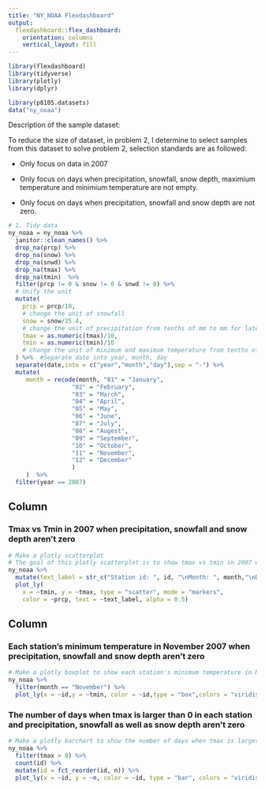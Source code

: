 ```yaml
---
title: "NY_NOAA Flexdashboard"
output: 
  flexdashboard::flex_dashboard:
    orientation: columns
    vertical_layout: fill
---
```


```r
library(flexdashboard)
library(tidyverse)
library(plotly)
library(dplyr)
```

```r
library(p8105.datasets)
data("ny_noaa")
```

Description of the sample dataset:

To reduce the size of dataset, in problem 2, I determine to select samples from this dataset to solve problem 2, selection standards are as followed:

* Only focus on data in 2007

* Only focus on days when precipitation, snowfall, snow depth, maximium temperature and
minimium temperature are not empty.

* Only focus on days when precipitation, snowfall and snow depth are not zero.

```r
# 1. Tidy data
ny_noaa = ny_noaa %>% 
  janitor::clean_names() %>% 
  drop_na(prcp) %>% 
  drop_na(snow) %>% 
  drop_na(snwd) %>% 
  drop_na(tmax) %>% 
  drop_na(tmin)  %>% 
  filter(prcp != 0 & snow != 0 & snwd != 0) %>% 
  # Unify the unit
  mutate(
    prcp = prcp/10,
    # change the unit of snowfall
    snow = snow/25.4,
    # change the unit of precipitation from tenths of mm to mm for later calculation
    tmax = as.numeric(tmax)/10,
    tmin = as.numeric(tmin)/10
    # change the unit of minimum and maximum temperature from tenths of degrees C to degrees C for later calculation
  ) %>%  #Separate date into year, month, day
  separate(date,into = c("year","month","day"),sep = "-") %>% 
  mutate(
     month = recode(month, "01" = "January",
                  "02" = "February",
                  "03" = "March",
                  "04" = "April",
                  "05" = "May",
                  "06" = "June",
                  "07" = "July",
                  "08" = "Augest",
                  "09" = "September",
                  "10" = "October",
                  "11" = "November", 
                  "12" = "December"
                  )
     )  %>% 
  filter(year == 2007)
```

Column {data-width=550}
-----------------------------------------------------------------------

### Tmax vs Tmin in 2007 when precipitation, snowfall and snow depth aren't zero

```r
# Make a plotly scatterplot
# The goal of this plotly scatterplot is to show tmax vs tmin in 2007 when precipitation, snowfall and snow depth aren not zero.
ny_noaa %>%
  mutate(text_label = str_c("Station id: ", id, "\nMonth: ", month,"\nDay:", day,"\nPrecipitation: ", prcp,"mm","\nSnowfall: ", snow,"inch","\nSnow Depth:", snwd,"mm")) %>% 
  plot_ly(
    x = ~tmin, y = ~tmax, type = "scatter", mode = "markers",
    color = ~prcp, text = ~text_label, alpha = 0.5)

```

Column {data-width=450}
-----------------------------------------------------------------------

### Each station's minimum temperature in November 2007 when precipitation, snowfall and snow depth aren't zero

```r
# Make a plotly boxplot to show each station's minimum temperature in November 2007 when there are precipitation, snowfall and snow depth
ny_noaa %>% 
  filter(month == "November") %>% 
  plot_ly(x = ~id,y = ~tmin, color = ~id,type = "box",colors = "viridis")
```


### The number of days when tmax is larger than 0 in each station and precipitation, snowfall as well as snow depth aren't zero

```r
# Make a plotly barchart to show the number of days when tmax is larger than 0 in each station when precipitation, snowfall and snow depth aren't zero
ny_noaa %>% 
  filter(tmax > 0) %>% 
  count(id) %>% 
  mutate(id = fct_reorder(id, n)) %>% 
  plot_ly(x = ~id, y = ~n, color = ~id, type = "bar", colors = "viridis")
```

